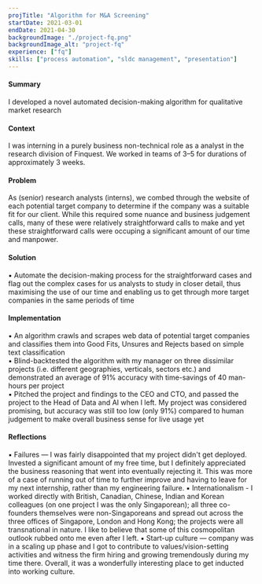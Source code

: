 ```yaml
---
projTitle: "Algorithm for M&A Screening"
startDate: 2021-03-01
endDate: 2021-04-30
backgroundImage: "./project-fq.png"
backgroundImage_alt: "project-fq"
experience: ["fq"]
skills: ["process automation", "sldc management", "presentation"]
---
```


<h4>Summary</h4>
    <div>
    I developed a novel automated decision-making algorithm for qualitative market research
    </div>

<h4>Context</h4>
    <div>
    I was interning in a purely business non-technical role as a analyst in the research division of Finquest. We worked in teams of 3–5 for durations of approximately 3 weeks.
    </div>

<h4>Problem</h4>
    <div>
    As (senior) research analysts (interns), we combed through the website of each potential target company to determine if the company was a suitable fit for our client. While this required some nuance and business judgement calls, many of these were relatively straightforward calls to make and yet these straightforward calls were occuping a significant amount of our time and manpower.
    </div>

<h4>Solution</h4>
    <div>
    ▪ Automate the decision-making process for the straightforward cases and flag out the complex cases for us analysts to study in closer detail, thus maximising the use of our time and enabling us to get through more target companies in the same periods of time
    </div>

<h4>Implementation</h4>
    <div>
    ▪ An algorithm crawls and scrapes web data of potential target companies and 
    classifies them into Good Fits, Unsures and Rejects based on simple text classification <br/>
    ▪ Blind-backtested the algorithm with my manager on three dissimilar projects (i.e. different geographies, verticals, sectors etc.) and demonstrated an average of 91% accuracy with time-savings of 40 man-hours per project<br/>
    ▪ Pitched the project and findings to the CEO and CTO, and passed the project to the Head of Data and AI when I left. My project was considered promising, but accuracy was still too low (only 91%) compared to human judgement to make overall business sense for live usage yet
    </div>
    
<h4>Reflections</h4>
    <div>
    ▪ Failures — I was fairly disappointed that my project didn't get deployed. Invested a significant amount of my free time, but I definitely appreciated the business reasoning that went into eventually rejecting it. This was more of a case of running out of time to further improve and having to leave for my next internship, rather than my engineering failure. 
    ▪ Internationalism - I worked directly with British, Canadian, Chinese, Indian and Korean colleagues (on one project I was the only Singaporean); all three co-founders themselves were non-Singaporeans and spread out across the three offices of Singapore, London and Hong Kong; the projects were all transnational in nature. I like to believe that some of this cosmopolitan outlook rubbed onto me even after I left.
    ▪ Start-up culture — company was in a scaling up phase and I got to contribute to values/vision-setting activities and witness the firm hiring and growing tremendously during my time there. Overall, it was a wonderfully interesting place to get inducted into working culture.
    </div>